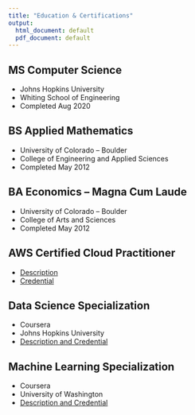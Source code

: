 ```yaml
---
title: "Education & Certifications"
output:
  html_document: default
  pdf_document: default
---
```


## MS Computer Science

* Johns Hopkins University
* Whiting School of Engineering
* Completed Aug 2020

## BS Applied Mathematics

* University of Colorado -- Boulder
* College of Engineering and Applied Sciences
* Completed May 2012

## BA Economics -- Magna Cum Laude

* University of Colorado -- Boulder
* College of Arts and Sciences
* Completed May 2012

## AWS Certified Cloud Practitioner

* [Description](https://aws.amazon.com/certification/certified-cloud-practitioner/)
* [Credential](https://www.youracclaim.com/badges/32350702-5891-436d-a581-f5428aab3ad5/public_url)

## Data Science Specialization

* Coursera
* Johns Hopkins University
* [Description and Credential](https://www.coursera.org/account/accomplishments/specialization/certificate/KH5MS3AGYLHT)

## Machine Learning Specialization

* Coursera
* University of Washington
* [Description and Credential](https://www.coursera.org/account/accomplishments/specialization/QXC4X9QML6EW)
